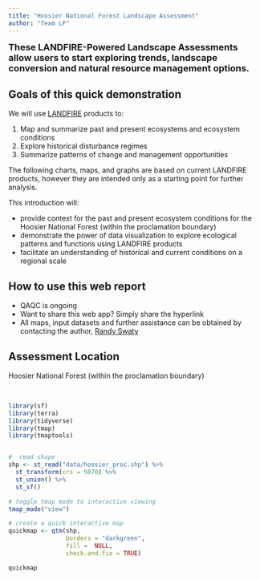 ```yaml
---
title: "Hoosier National Forest Landscape Assessment"
author: "Team LF"
---
```


<font size="4"> 
**These LANDFIRE-Powered Landscape Assessments allow users to start exploring trends, landscape conversion and natural resource management options. **

</font> 


## Goals of this quick demonstration

We will use [LANDFIRE](https://landfire.gov/){target="blank"} products to:

1. Map and summarize past and present ecosystems and ecosystem conditions
2. Explore historical disturbance regimes
3. Summarize patterns of change and management opportunities


The following charts, maps, and graphs are based on current LANDFIRE products, however they are intended only as a starting point for further analysis. 

This introduction will:

* provide context for the past and present ecosystem conditions for the Hoosier National Forest (within the proclamation boundary)
* demonstrate the power of data visualization to explore ecological patterns and functions using LANDFIRE products
* facilitate an understanding of historical and current conditions on a regional scale

## How to use this web report

* QAQC is ongoing
* Want to share this web app? Simply share the hyperlink
* All maps, input datasets and further assistance can be obtained by contacting the author, [Randy Swaty](mailto:rswaty@tnc.org){target="blank"}


## Assessment Location

Hoosier National Forest (within the proclamation boundary)


<br>

```r


library(sf)
library(terra)
library(tidyverse)
library(tmap)
library(tmaptools)



```


```r
#  read shape
shp <- st_read("data/hoosier_proc.shp") %>% 
  st_transform(crs = 5070) %>%
  st_union() %>%
  st_sf()
```

```r


# toggle tmap mode to interactive viewing
tmap_mode("view")

# create a quick interactive map
quickmap <- qtm(shp, 
                borders = "darkgreen", 
                fill =  NULL,
                check.and.fix = TRUE) 

quickmap



```


